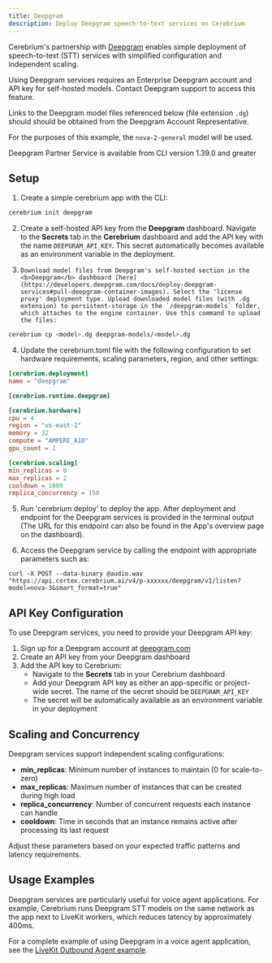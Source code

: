 ```yaml
---
title: Deepgram
description: Deploy Deepgram speech-to-text services on Cerebrium
---
```


Cerebrium's partnership with [Deepgram](https://www.deepgram.com/) enables simple deployment of speech-to-text (STT) services with simplified configuration and independent scaling.

<Note>
Using Deepgram services requires an Enterprise Deepgram account and API key for self-hosted models. Contact Deepgram support to access this feature.

Links to the Deepgram model files referenced below (file extension `.dg`) should should be obtained from the Deepgram Account Representative.

For the purposes of this example, the `nova-2-general` model will be used.

</Note>
<Note>
  Deepgram Partner Service is available from CLI version 1.39.0 and greater
</Note>

## Setup

1. Create a simple cerebrium app with the CLI:

```bash
cerebrium init deepgram
```

2. Create a self-hosted API key from the <b>Deepgram</b> dashboard. Navigate to the **Secrets** tab in the <b>Cerebrium</b> dashboard and add the API key with the name `DEEPGRAM_API_KEY`. This secret automatically becomes available as an environment variable in the deployment.

3. ```
   Download model files from Deepgram's self-hosted section in the <b>Deepgram</b> dashboard [here](https://developers.deepgram.com/docs/deploy-deepgram-services#pull-deepgram-container-images). Select the 'license proxy' deployment type. Upload downloaded model files (with .dg extension) to persistent-storage in the `/deepgram-models` folder, which attaches to the engine container. Use this command to upload the files:
   ```

```bash
cerebrium cp <model>.dg deepgram-models/<model>.dg
```

4. Update the cerebrium.toml file with the following configuration to set hardware requirements, scaling parameters, region, and other settings:

```toml
[cerebrium.deployment]
name = "deepgram"

[cerebrium.runtime.deepgram]

[cerebrium.hardware]
cpu = 4
region = "us-east-1"
memory = 32
compute = "AMPERE_A10"
gpu_count = 1

[cerebrium.scaling]
min_replicas = 0
max_replicas = 2
cooldown = 1800
replica_concurrency = 150
```

5. Run 'cerebrium deploy' to deploy the app. After deployment and endpoint for the Deepgram services is provided in the terminal output (The URL for this endpoint can also be found in the App's overview page on the dashboard).

6. Access the Deepgram service by calling the endpoint with appropriate parameters such as:

```curl
curl -X POST --data-binary @audio.wav "https://api.cortex.cerebrium.ai/v4/p-xxxxxx/deepgram/v1/listen?model=nova-3&smart_format=true"
```

## API Key Configuration

To use Deepgram services, you need to provide your Deepgram API key:

1. Sign up for a Deepgram account at [deepgram.com](https://www.deepgram.com/)
2. Create an API key from your Deepgram dashboard
3. Add the API key to Cerebrium:
   - Navigate to the **Secrets** tab in your Cerebrium dashboard
   - Add your Deepgram API key as either an app-specific or project-wide secret. The name of the secret should be `DEEPGRAM_API_KEY`
   - The secret will be automatically available as an environment variable in your deployment

## Scaling and Concurrency

Deepgram services support independent scaling configurations:

- **min_replicas**: Minimum number of instances to maintain (0 for scale-to-zero)
- **max_replicas**: Maximum number of instances that can be created during high load
- **replica_concurrency**: Number of concurrent requests each instance can handle
- **cooldown**: Time in seconds that an instance remains active after processing its last request

Adjust these parameters based on your expected traffic patterns and latency requirements.

## Usage Examples

Deepgram services are particularly useful for voice agent applications. For example, Cerebrium runs Deepgram STT models on the same network as the app next to LiveKit workers, which reduces latency by approximately 400ms.

For a complete example of using Deepgram in a voice agent application, see the [LiveKit Outbound Agent example](/v4/examples/livekit-outbound-agent).
